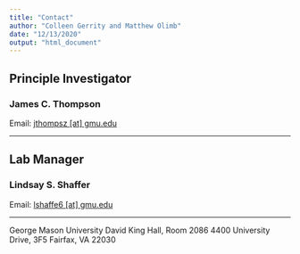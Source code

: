 ```yaml
---
title: "Contact"
author: "Colleen Gerrity and Matthew Olimb"
date: "12/13/2020"
output: "html_document"
---
```


## Principle Investigator 
### James C. Thompson
Email: [jthompsz [at] gmu.edu](mailto:jthompsz@gmu.edu)

---

## Lab Manager 
### Lindsay S. Shaffer
Email: [lshaffe6 [at] gmu.edu](mailto:lshaffe6@gmu.edu)

---

George Mason University
David King Hall, Room 2086
4400 University Drive, 3F5
Fairfax, VA 22030